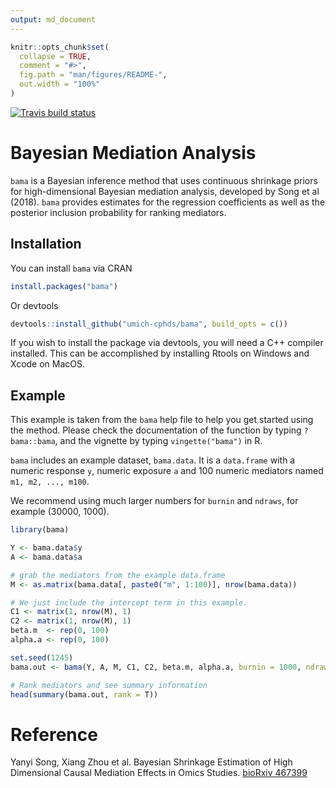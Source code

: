 ```yaml
---
output: md_document
---
```


<!-- README.md is generated from README.Rmd. Please edit that file -->

```r
knitr::opts_chunk$set(
  collapse = TRUE,
  comment = "#>",
  fig.path = "man/figures/README-",
  out.width = "100%"
)
```
<!-- badges: start -->
[![Travis build status](https://travis-ci.org/umich-cphds/bama.svg?branch=master)](https://travis-ci.org/umich-cphds/bama)
<!-- badges: end -->

# Bayesian Mediation Analysis

`bama` is a Bayesian inference method that uses continuous shrinkage priors for
high-dimensional Bayesian mediation analysis, developed by Song et al (2018).
`bama` provides estimates for the regression coefficients as well as
the posterior inclusion probability for ranking mediators.

## Installation
You can install `bama` via CRAN

```r
install.packages("bama")
```
Or devtools
```r
devtools::install_github("umich-cphds/bama", build_opts = c())
```

If you wish to install the package via devtools, you will need a C++ compiler
installed. This can be accomplished by installing Rtools on Windows and Xcode
on MacOS.

## Example
This example is taken from the `bama` help file to help you get started using
the method. Please check the documentation of the function by typing
`?bama::bama`, and the vignette by typing `vingette("bama")` in R.

`bama` includes an example dataset, `bama.data`. It is a `data.frame` with a
numeric response `y`, numeric exposure `a` and 100 numeric mediators named
`m1, m2, ..., m100`.

We recommend using much larger numbers for `burnin` and `ndraws`, for
example (30000, 1000).

```r
library(bama)

Y <- bama.data$y
A <- bama.data$a

# grab the mediators from the example data.frame
M <- as.matrix(bama.data[, paste0("m", 1:100)], nrow(bama.data))

# We just include the intercept term in this example.
C1 <- matrix(1, nrow(M), 1)
C2 <- matrix(1, nrow(M), 1)
beta.m  <- rep(0, 100)
alpha.a <- rep(0, 100)

set.seed(1245)
bama.out <- bama(Y, A, M, C1, C2, beta.m, alpha.a, burnin = 1000, ndraws = 100)

# Rank mediators and see summary information
head(summary(bama.out, rank = T))
```

# Reference
Yanyi Song, Xiang Zhou et al. Bayesian Shrinkage Estimation of High
Dimensional Causal Mediation Effects in Omics Studies.
[bioRxiv 467399](https://doi.org/10.1101/467399)

